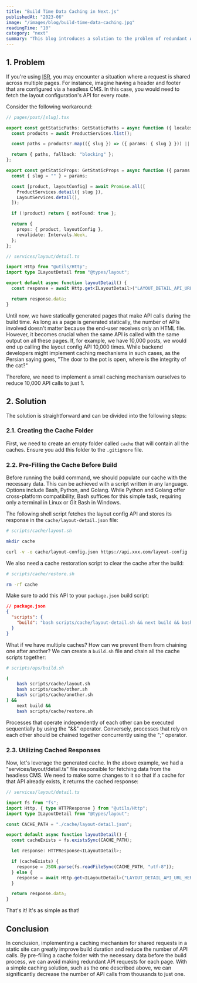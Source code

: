 ```yaml
---
title: "Build Time Data Caching in Next.js"
publishedAt: "2023-06"
image: "/images/blog/build-time-data-caching.jpg"
readingTime: "10"
category: "next"
summary: "This blog introduces a solution to the problem of redundant API calls in Next.js applications. By implementing a caching mechanism, developers can pre-fill a cache folder with necessary data before the build process, reducing the number of redundant API calls from thousands to just one. The blog provides step-by-step instructions on creating and utilizing the cache folder, offering a straightforward approach to optimizing Next.js applications with shared data requests."
---
```


## 1. Problem

If you're using <abbr title="Incremental Static Regeneration">ISR</abbr>,
you may encounter a situation where a request is shared across multiple pages.
For instance, imagine having a header and footer that are configured via a headless CMS.
In this case, you would need to fetch the layout configuration's API for every route.

Consider the following workaround:

```typescript
// pages/post/[slug].tsx

export const getStaticPaths: GetStaticPaths = async function ({ locales }) {
  const products = await ProductServices.list();

  const paths = products?.map(({ slug }) => ({ params: { slug } })) || [];

  return { paths, fallback: "blocking" };
};

export const getStaticProps: GetStaticProps = async function ({ params }) {
  const { slug = "" } = params;

  const [product, layoutConfig] = await Promise.all([
    ProductServices.detail({ slug }),
    LayoutServices.detail(),
  ]);

  if (!product) return { notFound: true };

  return {
    props: { product, layoutConfig },
    revalidate: Intervals.Week,
  };
};
```

```typescript
// services/layout/detail.ts

import Http from "@utils/Http";
import type ILayoutDetail from "@types/layout";

export default async function layoutDetail() {
  const response = await Http.get<ILayoutDetail>("LAYOUT_DETAIL_API_URL_HERE");

  return response.data;
}
```

Until now, we have statically generated pages that make API calls during the build time.
As long as a page is generated statically, the number of APIs involved doesn't matter
because the end-user receives only an HTML file.
However, it becomes crucial when the same API is called with the same output on all these pages.
If, for example, we have 10,000 posts, we would end up calling the layout config API 10,000 times.
While backend developers might implement caching mechanisms in such cases,
as the Persian saying goes, "The door to the pot is open, where is the integrity of the cat?"

Therefore, we need to implement a small caching mechanism ourselves to reduce 10,000 API calls to just 1.

## 2. Solution

The solution is straightforward and can be divided into the following steps:

### 2.1. Creating the Cache Folder

First, we need to create an empty folder called `cache` that will contain all the caches.
Ensure you add this folder to the `.gitignore` file.

### 2.2. Pre-Filling the Cache Before Build

Before running the build command, we should populate our cache with the necessary data.
This can be achieved with a script written in any language.
Options include Bash, Python, and Golang.
While Python and Golang offer cross-platform compatibility, Bash suffices for this simple task,
requiring only a terminal in Linux or Git Bash in Windows.

The following shell script fetches the layout config API
and stores its response in the `cache/layout-detail.json` file:

```sh
# scripts/cache/layout.sh

mkdir cache

curl -v -o cache/layout-config.json https://api.xxx.com/layout-config
```

We also need a cache restoration script to clear the cache after the build:

```sh
# scripts/cache/restore.sh

rm -rf cache
```

Make sure to add this API to your `package.json` build script:

```json
// package.json
{
  "scripts": {
    "build": "bash scripts/cache/layout-detail.sh && next build && bash scripts/cache/restore.sh"
  }
}
```

What if we have multiple caches?
How can we prevent them from chaining one after another?
We can create a `build.sh` file and chain all the cache scripts together:

```sh
# scripts/ops/build.sh

(
    bash scripts/cache/layout.sh
    bash scripts/cache/other.sh
    bash scripts/cache/another.sh
) &&
    next build &&
    bash scripts/cache/restore.sh

```

Processes that operate independently of each other can be executed sequentially by using the "&&" operator.
Conversely, processes that rely on each other should be chained together concurrently using the ";" operator.

### 2.3. Utilizing Cached Responses

Now, let's leverage the generated cache.
In the above example, we had a "services/layout/detail.ts" file responsible for fetching data from the headless CMS.
We need to make some changes to it so that if a cache for that API already exists, it returns the cached response:

```typescript
// services/layout/detail.ts

import fs from "fs";
import Http, { type HTTPResponse } from "@utils/Http";
import type ILayoutDetail from "@types/layout";

const CACHE_PATH = "./cache/layout-detail.json";

export default async function layoutDetail() {
  const cacheExists = fs.existsSync(CACHE_PATH);

  let response: HTTPResponse<ILayoutDetail>;

  if (cacheExists) {
    response = JSON.parse(fs.readFileSync(CACHE_PATH, "utf-8"));
  } else {
    response = await Http.get<ILayoutDetail>("LAYOUT_DETAIL_API_URL_HERE");
  }

  return response.data;
}
```

That's it! It's as simple as that!

## Conclusion

In conclusion, implementing a caching mechanism for shared requests in a static site
can greatly improve build duration and reduce the number of API calls.
By pre-filling a cache folder with the necessary data before the build process,
we can avoid making redundant API requests for each page. With a simple caching solution,
such as the one described above, we can significantly
decrease the number of API calls from thousands to just one.
